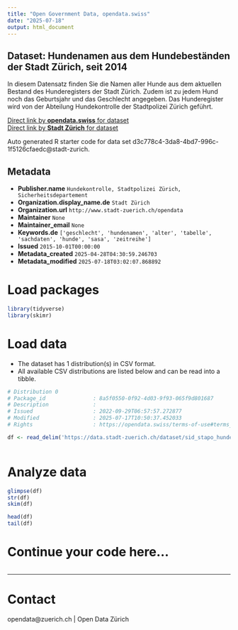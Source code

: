 ```yaml
---
title: "Open Government Data, opendata.swiss"
date: "2025-07-18"
output: html_document
---
```


## Dataset: Hundenamen aus dem Hundebeständen der Stadt Zürich, seit 2014

In diesem Datensatz finden Sie die Namen aller Hunde aus dem aktuellen Bestand des Hunderegisters der Stadt Zürich. Zudem ist zu jedem Hund noch das Geburtsjahr und das Geschlecht angegeben. Das Hunderegister wird von der Abteilung Hundekontrolle der Stadtpolizei Zürich geführt.

[Direct link by **opendata.swiss** for dataset](https://opendata.swiss/de/dataset/hundenamen-aus-dem-hundebestanden-der-stadt-zurich-seit-2014)<br>
[Direct link by **Stadt Zürich** for dataset](https://data.stadt-zuerich.ch/dataset/sid_stapo_hundenamen_od1002)

Auto generated R starter code for data set d3c778c4-3da8-4bd7-996c-1f5126cfaedc@stadt-zurich.

## Metadata

- **Publisher.name** `Hundekontrolle, Stadtpolizei Zürich, Sicherheitsdepartement`
- **Organization.display_name.de** `Stadt Zürich`
- **Organization.url** `http://www.stadt-zuerich.ch/opendata`
- **Maintainer** `None`
- **Maintainer_email** `None`
- **Keywords.de** `['geschlecht', 'hundenamen', 'alter', 'tabelle', 'sachdaten', 'hunde', 'sasa', 'zeitreihe']`
- **Issued** `2015-10-01T00:00:00`
- **Metadata_created** `2025-04-28T04:30:59.246703`
- **Metadata_modified** `2025-07-18T03:02:07.868892`


# Load packages

```r

library(tidyverse)
library(skimr)

```

# Load data

-   The dataset has 1 distribution(s) in CSV format.
-   All available CSV distributions are listed below and can be read into a tibble.

```r

# Distribution 0
# Package_id               : 8a5f0550-0f92-4d03-9f93-065f9d801687
# Description              : 
# Issued                   : 2022-09-29T06:57:57.272877
# Modified                 : 2025-07-17T10:50:37.452033
# Rights                   : https://opendata.swiss/terms-of-use#terms_open

df <- read_delim('https://data.stadt-zuerich.ch/dataset/sid_stapo_hundenamen_od1002/download/KUL100OD1002.csv')



```

# Analyze data

```r

glimpse(df)
str(df)
skim(df)

head(df)
tail(df)

```

# Continue your code here...

```r

```

------------------------------------------------------------------------

# Contact

opendata@zuerich.ch | Open Data Zürich
